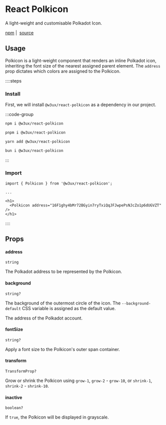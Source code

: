 # React Polkicon

A light-weight and customisable Polkadot Icon.

[npm](https://www.npmjs.com/package/@w3ux/react-polkicon) |&nbsp; [source](https://github.com/w3ux/w3ux-library/tree/main/library/react-polkicon)

## Usage

Polkicon is a light-weight component that renders an inline Polkadot icon, inheriting the
font size of the nearest assigned parent element. The `address` prop dictates which colors are assigned to the Polkicon.

::::steps

### Install

First, we will install `@w3ux/react-polkicon` as a dependency in our project.

:::code-group

```bash [npm]
npm i @w3ux/react-polkicon
```

```bash [pnpm]
pnpm i @w3ux/react-polkicon
```

```bash [yarn]
yarn add @w3ux/react-polkicon
```

```bash [bun]
bun i @w3ux/react-polkicon
```

:::

### Import

```tsx
import { Polkicon } from '@w3ux/react-polkicon';

...

<h1>
  <Polkicon address="16F1ghy4bMr72BGyin7ryTxiQqJFJwpePsNJcZo1p6dUGVZT" />
</h1>
```

::::

## Props

#### address
`string`

The Polkadot address to be represented by the Polkicon.

#### background
`string?`

The background of the outermost circle of the icon. The `--background-default` CSS variable is assigned as the default value.

The address of the Polkadot account.

#### fontSize
`string?`

Apply a font size to the Polkicon's outer span container.

#### transform
`TransformProp?`

Grow or shrink the Polkicon using `grow-1`, `grow-2` - `grow-10`, or `shrink-1`, `shrink-2` - `shrink-10`.

#### inactive
`boolean?`

If `true`, the Polkicon will be displayed in grayscale.